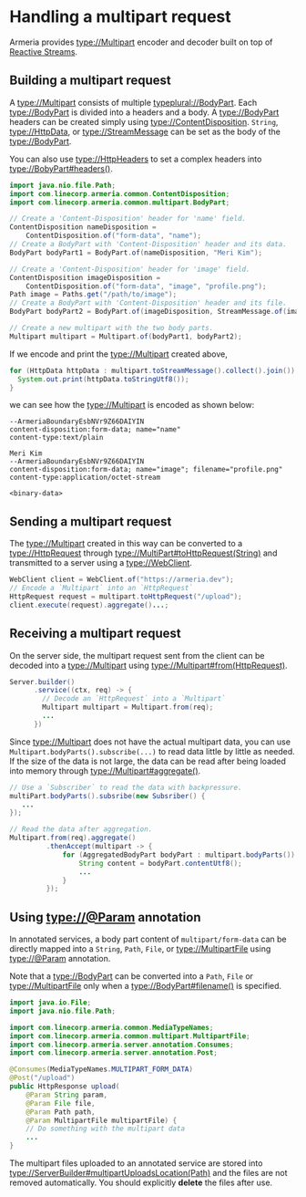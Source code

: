 # Handling a multipart request

Armeria provides <type://Multipart> encoder and decoder built on top of 
[Reactive Streams](https://www.reactive-streams.org/).

## Building a multipart request

A <type://Multipart> consists of multiple <typeplural://BodyPart>.
Each <type://BodyPart> is divided into a headers and a body. A <type://BodyPart> headers can be created simply 
using <type://ContentDisposition>. 
`String`, <type://HttpData>, or <type://StreamMessage> can be set as the body of the <type://BodyPart>.

<Tip>

You can also use <type://HttpHeaders> to set a complex headers into <type://BobyPart#headers()>.

</Tip>

```java
import java.nio.file.Path;
import com.linecorp.armeria.common.ContentDisposition;
import com.linecorp.armeria.common.multipart.BodyPart;

// Create a 'Content-Disposition' header for 'name' field.
ContentDisposition nameDisposition = 
    ContentDisposition.of("form-data", "name");
// Create a BodyPart with 'Content-Disposition' header and its data.
BodyPart bodyPart1 = BodyPart.of(nameDisposition, "Meri Kim");

// Create a 'Content-Disposition' header for 'image' field.
ContentDisposition imageDisposition =
    ContentDisposition.of("form-data", "image", "profile.png");
Path image = Paths.get("/path/to/image");
// Create a BodyPart with 'Content-Disposition' header and its file.
BodyPart bodyPart2 = BodyPart.of(imageDisposition, StreamMessage.of(image));

// Create a new multipart with the two body parts.
Multipart multipart = Multipart.of(bodyPart1, bodyPart2);
```

If we encode and print the <type://Multipart> created above,
```java
for (HttpData httpData : multipart.toStreamMessage().collect().join()) {
  System.out.print(httpData.toStringUtf8());
}
```
we can see how the <type://Multipart> is encoded as shown below:
```
--ArmeriaBoundaryEsbNVr9Z66DAIYIN
content-disposition:form-data; name="name"
content-type:text/plain

Meri Kim
--ArmeriaBoundaryEsbNVr9Z66DAIYIN
content-disposition:form-data; name="image"; filename="profile.png"
content-type:application/octet-stream

<binary-data>
```

## Sending a multipart request

The <type://Multipart> created in this way can be converted to a <type://HttpRequest> through 
<type://MultiPart#toHttpRequest(String)> and transmitted to a server using a <type://WebClient>.

```java
WebClient client = WebClient.of("https://armeria.dev");
// Encode a `Multipart` into an `HttpRequest`
HttpRequest request = multipart.toHttpRequest("/upload");
client.execute(request).aggregate()...;
```

## Receiving a multipart request

On the server side, the multipart request sent from the client can be decoded into a <type://Multipart>
using <type://Multipart#from(HttpRequest)>.
```java
Server.builder()
      .service((ctx, req) -> {
        // Decode an `HttpRequest` into a `Multipart`
        Multipart multipart = Multipart.from(req);
        ...
      })
```
Since <type://Multipart> does not have the actual multipart data, you can use 
`Multipart.bodyParts().subscribe(...)` to read data little by little as needed.
If the size of the data is not large, the data can be read after being loaded into memory through 
<type://Multipart#aggregate()>.
```java
// Use a `Subscriber` to read the data with backpressure.
multiPart.bodyParts().subsribe(new Subsriber() {
   ...
});

// Read the data after aggregation.
Multipart.from(req).aggregate()
         .thenAccept(multipart -> {
             for (AggregatedBodyPart bodyPart : multipart.bodyParts()) {
                 String content = bodyPart.contentUtf8();
                 ...
             }
         });
```

## Using <type://@Param> annotation

In annotated services, a body part content of `multipart/form-data` can be directly mapped into a `String`, 
`Path`, `File`, or <type://MultipartFile> using <type://@Param> annotation.

<Tip>

Note that a <type://BodyPart> can be converted into a `Path`, `File` or <type://MultipartFile> only when 
a <type://BodyPart#filename()> is specified.

</Tip>

```java
import java.io.File;
import java.nio.file.Path;

import com.linecorp.armeria.common.MediaTypeNames;
import com.linecorp.armeria.common.multipart.MultipartFile;
import com.linecorp.armeria.server.annotation.Consumes;
import com.linecorp.armeria.server.annotation.Post;

@Consumes(MediaTypeNames.MULTIPART_FORM_DATA)
@Post("/upload")
public HttpResponse upload(
    @Param String param,
    @Param File file,
    @Param Path path,
    @Param MultipartFile multipartFile) {
    // Do something with the multipart data
    ...
}
```

<Tip>

The multipart files uploaded to an annotated service are stored into
<type://ServerBuilder#multipartUploadsLocation(Path)> and the files are not removed automatically. 
You should explicitly **delete** the files after use.

</Tip>
